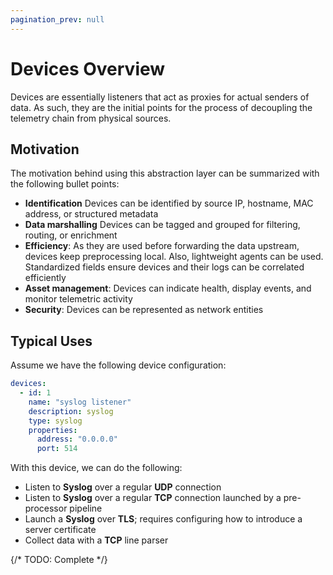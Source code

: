 ```yaml
---
pagination_prev: null
---
```


# Devices Overview

Devices are essentially listeners that act as proxies for actual senders of data. As such, they are the initial points for the process of decoupling the telemetry chain from physical sources.

## Motivation

The motivation behind using this abstraction layer can be summarized with the following bullet points:

* **Identification** Devices can be identified by source IP, hostname, MAC address, or structured metadata
* **Data marshalling** Devices can be tagged and grouped for filtering, routing, or enrichment
* **Efficiency**: As they are used before forwarding the data upstream, devices keep preprocessing local. Also, lightweight agents can be used. Standardized fields ensure devices and their logs can be correlated efficiently
* **Asset management**: Devices can indicate health, display events, and monitor telemetric activity
* **Security**: Devices can be represented as network entities

## Typical Uses

Assume we have the following device configuration:

```yaml
devices:
  - id: 1
    name: "syslog listener"
    description: syslog
    type: syslog
    properties:
      address: "0.0.0.0"
      port: 514
```

With this device, we can do the following:

* Listen to **Syslog** over a regular **UDP** connection
* Listen to **Syslog** over a regular **TCP** connection launched by a pre-processor pipeline
* Launch a **Syslog** over **TLS**; requires configuring how to introduce a server certificate
* Collect data with a **TCP** line parser

{/* TODO: Complete */}